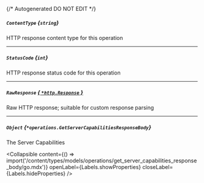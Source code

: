 {/* Autogenerated DO NOT EDIT  */}

##### `ContentType` *{`string`}*
HTTP response content type for this operation

---
##### `StatusCode` *{`int`}*
HTTP response status code for this operation

---
##### `RawResponse` [*{ `*http.Response` }*](https://pkg.go.dev/net/http#Response)
Raw HTTP response; suitable for custom response parsing

---
##### `Object` *{`*operations.GetServerCapabilitiesResponseBody`}*
The Server Capabilities

<Collapsible content={() => import('/content/types/models/operations/get_server_capabilities_response_body/go.mdx')} openLabel={Labels.showProperties} closeLabel={Labels.hideProperties} />



